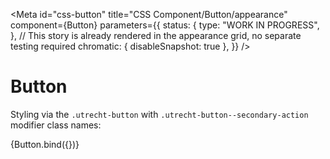 <!-- @license CC0-1.0 -->


<Meta
  id="css-button"
  title="CSS Component/Button/appearance"
  component={Button}
  parameters={{
    status: {
      type: "WORK IN PROGRESS",
    },
    // This story is already rendered in the appearance grid, no separate testing required
    chromatic: { disableSnapshot: true },
  }}
/>

# Button

Styling via the `.utrecht-button` with `.utrecht-button--secondary-action` modifier class names:

<Canvas>
  <Story
    name="secondary-action"
    args={{
      appearance: "secondary-action-button",
      textContent: "Secondary action button",
      type: "button",
    }}
  >
    {Button.bind({})}
  </Story>
</Canvas>
